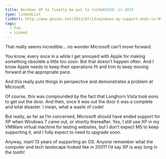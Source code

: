 ```yaml
---
title: Windows XP to finally be put to rest&#8230; in 2014
type: linkedList
linkUrl: http://www.ghacks.net/2011/07/13/windows-xp-support-ends-in-999-days
tags:
  - Fun
  - Linked
---
```


That really seems incredible… no wonder Microsoft can’t move forward.

You know, every once in a while I get annoyed with Apple for making something obsolete a little too soon. But that doesn’t happen often. And I know Apple needs to keep their operations fit and trim to keep moving forward at the appropriate pace.

And this really puts things in perspective and demonstrates a problem at Microsoft.

Of course, this was compounded by the fact that Longhorn Vista took eons to get out the door. And then, once it was out the door it was a complete and total disaster. I mean, what a waste of code!

But really, as far as I’m concerned, Microsoft should have ended support for XP when Windows 7 came out, or shortly thereafter. Yes, I still use XP in my VMWare virtual machine for testing websites, but I don’t expect MS to keep supporting it, and I fully expect to need to upgrade soon.

Anyway, man! 13 years of supporting an OS. Anyone remember what the computer and tech landscape looked like in 2001? I’d say XP is _way_ long in the tooth!
